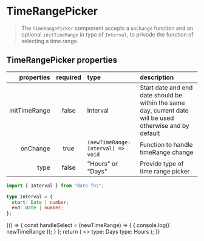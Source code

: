 
<Meta title="Forms/TimeRangePicker" component={TimeRangePicker} />

# TimeRangePicker

> The `TimeRangePicker` component accepts a `onChange` function and an optional `initTimeRange` in type of `Interval`, to privode the function of selecting a time range.

## TimeRangePicker properties

|    properties | required | type                                          | description                                                                                               |
| ------------: | :------: | :-------------------------------------------- | :-------------------------------------------------------------------------------------------------------- |
| initTimeRange |  false   | Interval                                      | Start date and end date should be within the same day, current date will be used otherwise and by default |
|      onChange |   true   | <code>(newTimeRange: Interval) => void</code> | Function to handle timeRange change                                                                       |
|          type |  false   | "Hours" or "Days"                             | Provide type of time range picker                                                                         |

```typescript
import { Interval } from "date-fns";

type Interval = {
  start: Date | number;
  end: Date | number;
};
```

<Canvas>
  <Story name="timerangepicker">
    {() => {
      const handleSelect = (newTimeRange) => {
        {
          console.log({ newTimeRange });
        }
      };
      return (
        <>
          type: Days
          <TimeRangePicker type="Days" onChange={handleSelect} />
          <Spacer height="1rem" />
          type: Hours
          <TimeRangePicker onChange={handleSelect} />
        </>
      );
    }}
  </Story>
</Canvas>
